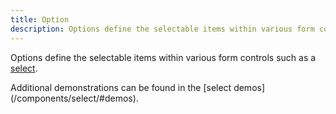 ```yaml
---
title: Option
description: Options define the selectable items within various form controls such as a select.
---
```


Options define the selectable items within various form controls such as a [select](/components/select).

<pc-callout appearance="primary">
    <pc-icon
        library="default"
        icon-style="solid"
        name="square-arrow-up-right"
        slot="icon"
    ></pc-icon>
    Additional demonstrations can be found in the [select demos](/components/select/#demos).
</pc-callout>
